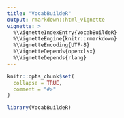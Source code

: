 ```yaml
---
title: "VocabBuildeR"
output: rmarkdown::html_vignette
vignette: >
  %\VignetteIndexEntry{VocabBuildeR}
  %\VignetteEngine{knitr::rmarkdown}
  %\VignetteEncoding{UTF-8}
  %\VignetteDepends{openxlsx}
  %\VignetteDepends{rlang}
---
```


```r
knitr::opts_chunk$set(
  collapse = TRUE,
  comment = "#>"
)
```

```r
library(VocabBuildeR)
```
